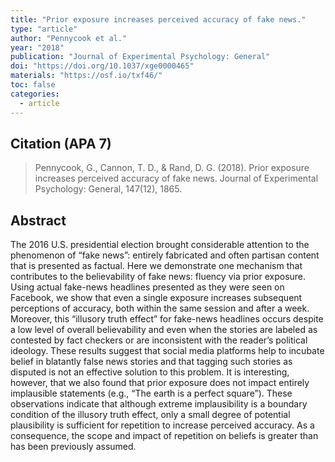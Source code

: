 ```yaml
---
title: "Prior exposure increases perceived accuracy of fake news."
type: "article"
author: "Pennycook et al."
year: "2018"
publication: "Journal of Experimental Psychology: General"
doi: "https://doi.org/10.1037/xge0000465"
materials: "https://osf.io/txf46/"
toc: false
categories:
  - article
---
```


## Citation (APA 7)

> Pennycook, G., Cannon, T. D., & Rand, D. G. (2018). Prior exposure increases perceived accuracy of fake news. Journal of Experimental Psychology: General, 147(12), 1865.

## Abstract

The 2016 U.S. presidential election brought considerable attention to the phenomenon of “fake news”: entirely fabricated and often partisan content that is presented as factual. Here we demonstrate one mechanism that contributes to the believability of fake news: fluency via prior exposure. Using actual fake-news headlines presented as they were seen on Facebook, we show that even a single exposure increases subsequent perceptions of accuracy, both within the same session and after a week. Moreover, this “illusory truth effect” for fake-news headlines occurs despite a low level of overall believability and even when the stories are labeled as contested by fact checkers or are inconsistent with the reader’s political ideology. These results suggest that social media platforms help to incubate belief in blatantly false news stories and that tagging such stories as disputed is not an effective solution to this problem. It is interesting, however, that we also found that prior exposure does not impact entirely implausible statements (e.g., “The earth is a perfect square”). These observations indicate that although extreme implausibility is a boundary condition of the illusory truth effect, only a small degree of potential plausibility is sufficient for repetition to increase perceived accuracy. As a consequence, the scope and impact of repetition on beliefs is greater than has been previously assumed.
